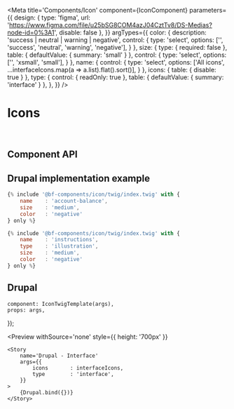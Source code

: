 


<Meta 
    title='Components/Icon' 
    component={IconComponent}
    parameters={{
        design: {
            type: 'figma',
            url: 'https://www.figma.com/file/u25bSG8COM4azJ04CztTv8/DS-Medias?node-id=0%3A1',
            disable: false
        },
    }}
    argTypes={{
        color: {
            description: 'success | neutral | warning | negative',
            control: {
                type: 'select',
                options: ['', 'success', 'neutral', 'warning', 'negative'],
            }
        },
        size: {
            type: { required: false },
            table: { defaultValue: { summary: 'small' } },
            control: {
                type: 'select',
                options: ['', 'xsmall', 'small'],
            }
        },
        name: {
            control: {
                type: 'select',
                options: ['All icons', ...interfaceIcons.map(a => a.list).flat().sort()],
            }
        },
        icons: {
            table: { disable: true }
        },
        type: {
            control: {
                readOnly: true
            },
            table: { defaultValue: { summary: 'interface' } },
        },
    }}
/>


# Icons

<br/>



## Component API

<Props of={IconComponent} />



## Drupal implementation example

```jsx
{% include '@bf-components/icon/twig/index.twig' with {
    name    : 'account-balance',
    size    : 'medium',
    color   : 'negative'
} only %}

{% include '@bf-components/icon/twig/index.twig' with {
    name    : 'instructions',
    type    : 'illustration',
    size    : 'medium',
    color   : 'negative'
} only %}
```



## Drupal

    component: IconTwigTemplate(args),
    props: args,
});

<Preview
    withSource='none'
    style={{ height: '700px' }}
>
    <Story 
        name='Drupal - Interface'
        args={{
            icons       : interfaceIcons,
            type        : 'interface',
        }}
    >
        {Drupal.bind({})}
    </Story>
</Preview>
